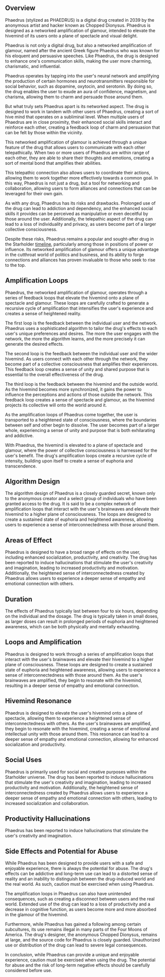 ## Overview

Phaedrus (stylized as PHAEDRUS) is a digital drug created in 2039 by the anonymous artist and hacker known as Chopped Dionysus. Phaedrus is designed as a networked amplification of glamour, intended to elevate the hivemind of its users onto a plane of spectacle and visual delight.

Phaedrus is not only a digital drug, but also a networked amplification of glamour, named after the ancient Greek figure Phaedrus who was known for his eloquent and persuasive speeches. Like Phaedrus, the drug is designed to enhance one's communication skills, making the user more charming, charismatic, and influential.

Phaedrus operates by tapping into the user's neural network and amplifying the production of certain hormones and neurotransmitters responsible for social behavior, such as dopamine, oxytocin, and serotonin. By doing so, the drug enables the user to exude an aura of confidence, magnetism, and charisma, allowing them to charm and persuade those around them.

But what truly sets Phaedrus apart is its networked aspect. The drug is designed to work in tandem with other users of Phaedrus, creating a sort of hive mind that operates on a subliminal level. When multiple users of Phaedrus are in close proximity, their enhanced social skills interact and reinforce each other, creating a feedback loop of charm and persuasion that can be felt by those within the vicinity.

This networked amplification of glamour is achieved through a unique feature of the drug that allows users to communicate with each other telepathically. When two or more users of Phaedrus are within range of each other, they are able to share their thoughts and emotions, creating a sort of mental bond that amplifies their abilities.

This telepathic connection also allows users to coordinate their actions, allowing them to work together more effectively towards a common goal. In this way, Phaedrus is not just a drug, but a tool for networking and collaboration, allowing users to form alliances and connections that can be leveraged for their own gain.

As with any drug, Phaedrus has its risks and drawbacks. Prolonged use of the drug can lead to addiction and dependency, and the enhanced social skills it provides can be perceived as manipulative or even deceitful by those around the user. Additionally, the telepathic aspect of the drug can lead to a loss of individuality and privacy, as users become part of a larger collective consciousness.

Despite these risks, Phaedrus remains a popular and sought-after drug in the Starholder [timeline](https://starholder.xyz/index.php?title=Timeline\&action=edit\&redlink=1), particularly among those in positions of power or influence. Its networked amplification of glamour offers a unique advantage in the cutthroat world of politics and business, and its ability to forge connections and alliances has proven invaluable to those who seek to rise to the top.

## Amplification Loops

Phaedrus, the networked amplification of glamour, operates through a series of feedback loops that elevate the hivemind onto a plane of spectacle and glamour. These loops are carefully crafted to generate a recursive cycle of amplification that intensifies the user's experience and creates a sense of heightened reality.

The first loop is the feedback between the individual user and the network. Phaedrus uses a sophisticated algorithm to tailor the drug's effects to each user's unique preferences and desires. The more the user engages with the network, the more the algorithm learns, and the more precisely it can generate the desired effects.

The second loop is the feedback between the individual user and the wider hivemind. As users connect with each other through the network, they become part of a collective consciousness that amplifies their experiences. This feedback loop creates a sense of unity and shared purpose that is essential to the overall effectiveness of the drug.

The third loop is the feedback between the hivemind and the outside world. As the hivemind becomes more synchronized, it gains the power to influence the perceptions and actions of those outside the network. This feedback loop creates a sense of spectacle and glamour, as the hivemind projects its collective will onto the world around it.

As the amplification loops of Phaedrus come together, the user is transported to a heightened state of consciousness, where the boundaries between self and other begin to dissolve. The user becomes part of a larger whole, experiencing a sense of unity and purpose that is both exhilarating and addictive.

With Phaedrus, the hivemind is elevated to a plane of spectacle and glamour, where the power of collective consciousness is harnessed for the user's benefit. The drug's amplification loops create a recursive cycle of intensity, building upon itself to create a sense of euphoria and transcendence.

## Algorithm Design

The algorithm design of Phaedrus is a closely guarded secret, known only to the anonymous creator and a select group of individuals who have been granted access to the drug. It is said to be a complex network of amplification loops that interact with the user's brainwaves and elevate their hivemind to a higher plane of consciousness. The loops are designed to create a sustained state of euphoria and heightened awareness, allowing users to experience a sense of interconnectedness with those around them.

## Areas of Effect

Phaedrus is designed to have a broad range of effects on the user, including enhanced socialization, productivity, and creativity. The drug has been reported to induce hallucinations that stimulate the user's creativity and imagination, leading to increased productivity and motivation. Additionally, the heightened sense of interconnectedness created by Phaedrus allows users to experience a deeper sense of empathy and emotional connection with others.

## Duration

The effects of Phaedrus typically last between four to six hours, depending on the individual and the dosage. The drug is typically taken in small doses, as larger doses can result in prolonged periods of euphoria and heightened awareness, which can be both physically and mentally exhausting.

## Loops and Amplification

Phaedrus is designed to work through a series of amplification loops that interact with the user's brainwaves and elevate their hivemind to a higher plane of consciousness. These loops are designed to create a sustained state of euphoria and heightened awareness, allowing users to experience a sense of interconnectedness with those around them. As the user's brainwaves are amplified, they begin to resonate with the hivemind, resulting in a deeper sense of empathy and emotional connection.

## Hivemind Resonance

Phaedrus is designed to elevate the user's hivemind onto a plane of spectacle, allowing them to experience a heightened sense of interconnectedness with others. As the user's brainwaves are amplified, they begin to resonate with the hivemind, creating a sense of emotional and intellectual unity with those around them. This resonance can lead to a deeper sense of empathy and emotional connection, allowing for enhanced socialization and productivity.

## Social Uses

Phaedrus is primarily used for social and creative purposes within the Starholder universe. The drug has been reported to induce hallucinations that stimulate the user's creativity and imagination, leading to increased productivity and motivation. Additionally, the heightened sense of interconnectedness created by Phaedrus allows users to experience a deeper sense of empathy and emotional connection with others, leading to increased socialization and collaboration.

## Productivity Hallucinations

Phaedrus has been reported to induce hallucinations that stimulate the user's creativity and imagination.

## Side Effects and Potential for Abuse

While Phaedrus has been designed to provide users with a safe and enjoyable experience, there is always the potential for abuse. The drug's effects can be addictive and long-term use can lead to a distorted sense of reality and an inability to distinguish between the drug-induced world and the real world. As such, caution must be exercised when using Phaedrus.

The amplification loops in Phaedrus can also have unintended consequences, such as creating a disconnect between users and the real world. Extended use of the drug can lead to a loss of productivity and a decrease in cognitive function, as users become more and more absorbed in the glamour of the hivemind.

Furthermore, while Phaedrus has gained a following among certain subcultures, its use remains illegal in many parts of the Four Moons of America. The drug's designer, the anonymous Chopped Dionysus, remains at large, and the source code for Phaedrus is closely guarded. Unauthorized use or distribution of the drug can lead to severe legal consequences.

In conclusion, while Phaedrus can provide a unique and enjoyable experience, caution must be exercised when using the drug. The potential for abuse and the risk of long-term negative effects should be carefully considered before use.
